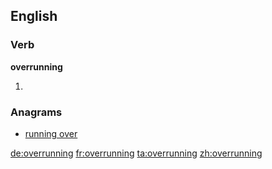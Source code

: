 ==English==

===Verb===
'''overrunning'''

# {{present participle of|[[overrun]]}}

===Anagrams===
* [[running over#English|running over]]

[[de:overrunning]]
[[fr:overrunning]]
[[ta:overrunning]]
[[zh:overrunning]]